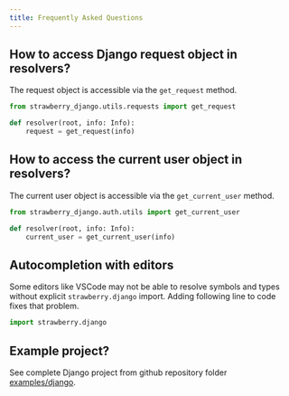 ```yaml
---
title: Frequently Asked Questions
---
```



## How to access Django request object in resolvers?

The request object is accessible via the `get_request` method.

```python
from strawberry_django.utils.requests import get_request

def resolver(root, info: Info):
    request = get_request(info)
```

## How to access the current user object in resolvers?

The current user object is accessible via the `get_current_user` method.

```python
from strawberry_django.auth.utils import get_current_user

def resolver(root, info: Info):
    current_user = get_current_user(info)
```

## Autocompletion with editors

Some editors like VSCode may not be able to resolve symbols and types without explicit `strawberry.django` import. Adding following line to code fixes that problem.

```python
import strawberry.django
```

## Example project?

See complete Django project from github repository folder [examples/django](https://github.com/strawberry-graphql/strawberry-django/tree/main/examples/django).
